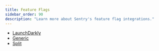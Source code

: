 ```yaml
---
title: Feature Flags
sidebar_order: 90
description: "Learn more about Sentry's feature flag integrations."
---
```


- [LaunchDarkly](/organization/integrations/feature-flag/launchdarkly/)
- [Generic](/organization/integrations/feature-flag/generic/)
- [Split](/organization/integrations/feature-flag/split/)
